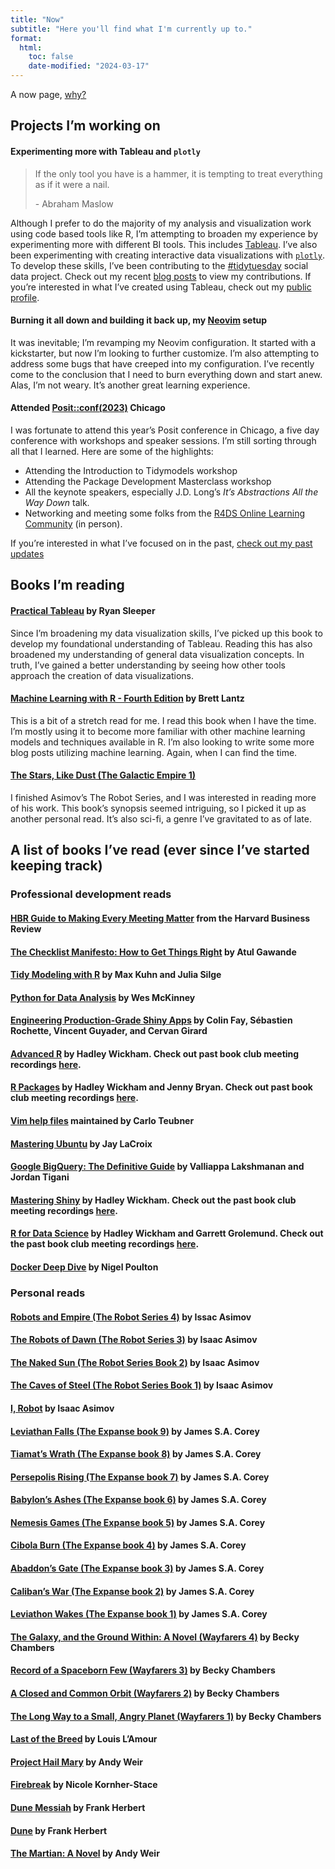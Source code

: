 ```yaml
---
title: "Now"
subtitle: "Here you'll find what I'm currently up to."
format:
  html:
    toc: false
    date-modified: "2024-03-17"
---
```


A now page, [why?](https://nownownow.com/about) 

## Projects I'm working on

#### Experimenting more with Tableau and `plotly`

> If the only tool you have is a hammer, it is tempting to treat everything as if it were a nail. 
>
> \- Abraham Maslow

Although I prefer to do the majority of my analysis and visualization work using code based tools like R, I'm attempting to broaden my experience by experimenting more with different BI tools. This includes [Tableau](https://www.tableau.com/). I've also been experimenting with creating interactive data visualizations with [`plotly`](https://plotly.com/r/). To develop these skills, I've been contributing to the [#tidytuesday](https://github.com/rfordatascience/tidytuesday) social data project. Check out my recent [blog posts](https://www.collinberke.com/blog/) to view my contributions. If you're interested in what I've created using Tableau, check out my [public profile](https://public.tableau.com/app/profile/collin.berke/vizzes).

#### Burning it all down and building it back up, my [Neovim](https://neovim.io/) setup

It was inevitable; I'm revamping my Neovim configuration. It started with a kickstarter, but now I'm looking to further customize. I'm also attempting to address some bugs that have creeped into my configuration. I've recently come to the conclusion that I need to burn everything down and start anew. Alas, I'm not weary. It's another great learning experience.

#### Attended [Posit::conf(2023)](https://posit.co/conference/) Chicago

I was fortunate to attend this year's Posit conference in Chicago, a five day conference with workshops and speaker sessions. I'm still sorting through all that I learned. Here are some of the highlights:

* Attending the Introduction to Tidymodels workshop
* Attending the Package Development Masterclass workshop
* All the keynote speakers, especially J.D. Long's *It's Abstractions All the Way Down* talk.
* Networking and meeting some folks from the [R4DS Online Learning Community](https://rfordatasci.com/) (in person).

If you're interested in what I've focused on in the past, [check out my past updates](https://collinberke.com/now-old.html)

## Books I'm reading

#### [Practical Tableau](https://www.amazon.com/Practical-Tableau-Tutorials-Strategies-Master/dp/1491977310) by Ryan Sleeper

Since I'm broadening my data visualization skills, I've picked up this book to develop my foundational understanding of Tableau. Reading this has also broadened my understanding of general data visualization concepts. In truth, I've gained a better understanding by seeing how other tools approach the creation of data visualizations.

#### [Machine Learning with R - Fourth Edition](https://www.amazon.com/Machine-Learning-cleansing-modeling-tidyverse/dp/1801071322/) by Brett Lantz 

This is a bit of a stretch read for me. I read this book when I have the time. I'm mostly using it to become more familiar with other machine learning models and techniques available in R. I'm also looking to write some more blog posts utilizing machine learning. Again, when I can find the time.

#### [The Stars, Like Dust (The Galactic Empire 1)](https://www.amazon.com/The-Stars-Like-Dust/dp/B08CFSK8GG/)

I finished Asimov's The Robot Series, and I was interested in reading more of his work. This book's synopsis seemed intriguing, so I picked it up as another personal read. It's also sci-fi, a genre I've gravitated to as of late.  

## A list of books I've read (ever since I've started keeping track)

### Professional development reads

#### [HBR Guide to Making Every Meeting Matter](https://www.amazon.com/Guide-Making-Every-Meeting-Matter/dp/1633692175) from the Harvard Business Review

#### [The Checklist Manifesto: How to Get Things Right](https://www.amazon.com/Checklist-Manifesto-How-Things-Right/dp/0312430000) by Atul Gawande 

#### [Tidy Modeling with R](https://www.tmwr.org/) by Max Kuhn and Julia Silge

#### [Python for Data Analysis](https://wesmckinney.com/book/) by Wes McKinney

#### [Engineering Production-Grade Shiny Apps](https://engineering-shiny.org/) by Colin Fay, Sébastien Rochette, Vincent Guyader, and Cervan Girard

#### [Advanced R](https://adv-r.hadley.nz/) by Hadley Wickham. Check out past book club meeting recordings [here](https://www.youtube.com/playlist?list=PL3x6DOfs2NGi4I1DhjPufFNbqCry_xQLq).

#### [R Packages](https://r-pkgs.org/) by Hadley Wickham and Jenny Bryan. Check out past book club meeting recordings [here](https://www.youtube.com/watch?v=QOmdmGMxl_Q&list=PL3x6DOfs2NGi8NcKmNxw_Hk4-leUsivZv&index=1).

#### [Vim help files](https://vimhelp.org/) maintained by Carlo Teubner

#### [Mastering Ubuntu](https://www.amazon.com/Mastering-Ubuntu-Server-configuring-troubleshooting/dp/1800564643) by Jay LaCroix

#### [Google BigQuery: The Definitive Guide](https://www.amazon.com/Google-BigQuery-Definitive-Warehousing-Analytics/dp/1492044466/) by Valliappa Lakshmanan and Jordan Tigani

#### [Mastering Shiny](https://mastering-shiny.org/) by Hadley Wickham. Check out the past book club meeting recordings [here](https://www.youtube.com/watch?v=beOYuHG9Xng&list=PL3x6DOfs2NGjhwrYvdmrKRNcvXX7X6ldt).

#### [R for Data Science](https://r4ds.had.co.nz/) by Hadley Wickham and Garrett Grolemund. Check out the past book club meeting recordings [here](https://www.youtube.com/watch?v=_IQrDw3Fp4M&list=PL3x6DOfs2NGjtn1_4BSX99R5wrLjK7XvY).

#### [Docker Deep Dive](https://www.amazon.com/Docker-Deep-Dive-Nigel-Poulton-ebook/dp/B01LXWQUFF) by Nigel Poulton

### Personal reads

#### [Robots and Empire (The Robot Series 4)](https://www.amazon.com/Robots-Empire-I-Asimov/dp/0008277796/) by Issac Asimov

#### [The Robots of Dawn (The Robot Series 3)](https://www.amazon.com/Robots-Dawn-Robot-Isaac-Asimov/dp/0553299492/) by Isaac Asimov 

#### [The Naked Sun (The Robot Series Book 2)](https://www.amazon.com/Naked-Sun-Robot-Book-ebook/dp/B004JHYRDQ/) by Isaac Asimov 

#### [The Caves of Steel (The Robot Series Book 1)](https://www.amazon.com/Caves-Steel-Daneel-Olivaw-Book/dp/0553293400) by Isaac Asimov 

#### [I, Robot](https://www.amazon.com/I-Robot-Book-1-ebook/dp/B000FC1PW0/) by Isaac Asimov

#### [Leviathan Falls (The Expanse book 9)](https://www.amazon.com/Leviathan-Falls-Expanse-Book-9/dp/B0971RBRV8) by James S.A. Corey

#### [Tiamat's Wrath (The Expanse book 8)](https://www.amazon.com/Tiamats-Wrath-Expanse-Book-8-ebook/dp/B07BVNVWL6) by James S.A. Corey

#### [Persepolis Rising (The Expanse book 7)](https://www.amazon.com/Persepolis-Rising-Expanse-James-Corey/dp/0316332852) by James S.A. Corey

#### [Babylon's Ashes (The Expanse book 6)](https://www.amazon.com/Babylons-Ashes-Expanse-James-Corey/dp/031633474X) by James S.A. Corey

#### [Nemesis Games (The Expanse book 5)](https://www.amazon.com/Nemesis-Games-Expanse-Book-5-ebook/dp/B00O7X626W/) by James S.A. Corey

#### [Cibola Burn (The Expanse book 4)](https://www.amazon.com/Cibola-Burn-Expanse-James-Corey/dp/0316334685) by James S.A. Corey

#### [Abaddon's Gate (The Expanse book 3)](https://www.amazon.com/Abaddons-Gate-Expanse-James-Corey/dp/0316129070) by James S.A. Corey

#### [Caliban's War (The Expanse book 2)](https://www.amazon.com/Calibans-War-Expanse-Book-2-ebook/dp/B005SCRR1A) by James S.A. Corey

#### [Leviathon Wakes (The Expanse book 1)](https://www.amazon.com/Leviathan-Wakes-Expanse-Book-1-ebook/dp/B0047Y171G) by James S.A. Corey

#### [The Galaxy, and the Ground Within: A Novel (Wayfarers 4)](https://www.amazon.com/Galaxy-Ground-Within-Novel-Wayfarers-ebook/dp/B088RDCLQ4) by Becky Chambers

#### [Record of a Spaceborn Few (Wayfarers 3)](https://www.amazon.com/Record-Spaceborn-Few-Wayfarers-Book-ebook/dp/B072BFJCB9/) by Becky Chambers

#### [A Closed and Common Orbit (Wayfarers 2)](https://www.amazon.com/dp/B01ARXVTFE/ref=dp-kindle-redirect?_encoding=UTF8&btkr=1) by Becky Chambers

#### [The Long Way to a Small, Angry Planet (Wayfarers 1)](https://www.amazon.com/Long-Small-Angry-Planet-Wayfarers/dp/0062444131) by Becky Chambers

#### [Last of the Breed](https://www.amazon.com/Last-Breed-Novel-Louis-LAmour/dp/0553280422) by Louis L'Amour

#### [Project Hail Mary](https://www.amazon.com/Project-Hail-Mary-Andy-Weir-ebook/dp/B08FHBV4ZX/) by Andy Weir

#### [Firebreak](https://apps.npr.org/best-books/#year=2021&book=93) by Nicole Kornher-Stace

#### [Dune Messiah](https://www.amazon.com/gp/product/B0011UGNDG) by Frank Herbert

#### [Dune](https://www.amazon.com/gp/product/B00B7NPRY8) by Frank Herbert

#### [The Martian: A Novel](https://www.amazon.com/Martian-Novel-Andy-Weir-ebook/dp/B00EMXBDMA) by Andy Weir
